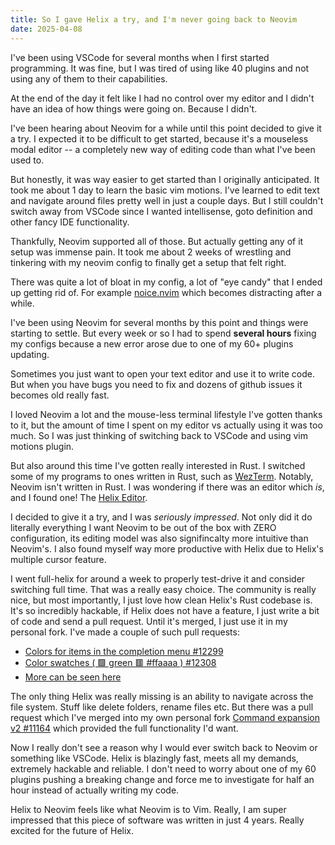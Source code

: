 ```yaml
---
title: So I gave Helix a try, and I'm never going back to Neovim
date: 2025-04-08
---
```


I've been using VSCode for several months when I first started programming. It was fine, but I was tired of using like 40 plugins and not using any of them to their capabilities.

At the end of the day it felt like I had no control over my editor and I didn't have an idea of how things were going on. Because I didn't.

I've been hearing about Neovim for a while until this point decided to give it a try. I expected it to be difficult to get started, because it's a mouseless modal editor -- a completely new way of editing code than what I've been used to.

But honestly, it was way easier to get started than I originally anticipated. It took me about 1 day to learn the basic vim motions. I've learned to edit text and navigate around files pretty well in just a couple days. But I still couldn't switch away from VSCode since I wanted intellisense, goto definition and other fancy IDE functionality.

Thankfully, Neovim supported all of those. But actually getting any of it setup was immense pain. It took me about 2 weeks of wrestling and tinkering with my neovim config to finally get a setup that felt right.

There was quite a lot of bloat in my config, a lot of "eye candy" that I ended up getting rid of. For example [noice.nvim](https://github.com/folke/noice.nvim) which becomes distracting after a while.

I've been using Neovim for several months by this point and things were starting to settle. But every week or so I had to spend **several hours** fixing my configs because a new error arose due to one of my 60+ plugins updating.

Sometimes you just want to open your text editor and use it to write code. But when you have bugs you need to fix and dozens of github issues it becomes old really fast.

I loved Neovim a lot and the mouse-less terminal lifestyle I've gotten thanks to it, but the amount of time I spent on my editor vs actually using it was too much. So I was just thinking of switching back to VSCode and using vim motions plugin.

But also around this time I've gotten really interested in Rust. I switched some of my programs to ones written in Rust, such as [WezTerm](https://wezfurlong.org/wezterm/index.html). Notably, Neovim isn't written in Rust. I was wondering if there was an editor which _is_, and I found one! The [Helix Editor](https://helix-editor.com/).

I decided to give it a try, and I was _seriously impressed_. Not only did it do literally everything I want Neovim to be out of the box with ZERO configuration, its editing model was also signifincalty more intuitive than Neovim's. I also found myself way more productive with Helix due to Helix's multiple cursor feature.

I went full-helix for around a week to properly test-drive it and consider switching full time. That was a really easy choice. The community is really nice, but most importantly, I just love how clean Helix's Rust codebase is. It's so incredibly hackable, if Helix does not have a feature, I just write a bit of code and send a pull request. Until it's merged, I just use it in my personal fork. I've made a couple of such pull requests:

- [Colors for items in the completion menu #12299](https://github.com/helix-editor/helix/pull/12299)
- [Color swatches ( 🟩 green 🟥 #ffaaaa ) #12308](https://github.com/helix-editor/helix/pull/12308)
- [More can be seen here](https://github.com/helix-editor/helix/pulls?q=is%3Apr+author%3ANikitaRevenco+is%3Aclosed+is%3Amerged)

The only thing Helix was really missing is an ability to navigate across the file system. Stuff like delete folders, rename files etc. But there was a pull request which I've merged into my own personal fork [Command expansion v2 #11164](https://github.com/helix-editor/helix/pull/11164) which provided the full functionality I'd want.

Now I really don't see a reason why I would ever switch back to Neovim or something like VSCode. Helix is blazingly fast, meets all my demands, extremely hackable and reliable. I don't need to worry about one of my 60 plugins pushing a breaking change and force me to investigate for half an hour instead of actually writing my code.

Helix to Neovim feels like what Neovim is to Vim. Really, I am super impressed that this piece of software was written in just 4 years. Really excited for the future of Helix.
